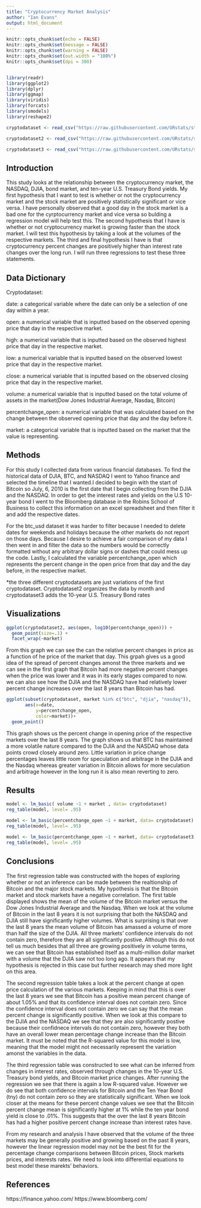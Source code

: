 ```yaml
---
title: "Cryptocurrency Market Analysis"
author: "Ian Evans"
output: html_document
---
```


```r
knitr::opts_chunk$set(echo = FALSE)
knitr::opts_chunk$set(message = FALSE)
knitr::opts_chunk$set(warning = FALSE)
knitr::opts_chunk$set(out.width = "100%")
knitr::opts_chunk$set(dpi = 300)


library(readr)
library(ggplot2)
library(dplyr)
library(ggmap)
library(viridis)
library(forcats)
library(smodels)
library(reshape2)
```


```r
cryptodataset <- read_csv("https://raw.githubusercontent.com/URstats/stat209-s18-ie3ni/master/cryptodataset.csv")

cryptodataset2 <- read_csv("https://raw.githubusercontent.com/URstats/stat209-s18-ie3ni/master/cryptodataset2.csv")

cryptodataset3 <- read_csv("https://raw.githubusercontent.com/URstats/stat209-s18-ie3ni/master/cryptodataset3.csv")
```
## Introduction

  This study looks at the relationship between the cryptocurrency market, the NASDAQ, DJIA, bond market, and ten-year U.S. Treasury Bond yields. My first hypothesis that I want to test is whether or not the cryptocurrency market and the stock market are positively statistically significant or vice versa. I have personally observed that a good day in the stock market is a bad one for the cyrptocurrency market and vice versa so bulding a regression model will help test this. The second hypothesis that I have is whether or not cryptocurrency market is growing faster than the stock market. I will test this hypothesis by taking a look at the volumes of the respective markets. The third and final hypothesis I have is that cryptocurrency percent changes are positively higher than interest rate changes over the long run. I will run three regressions to test these three statements. 


## Data Dictionary

Cryptodataset:
  
  date:                                                                                          a categorical variable where the date can only be a selection of                      one day within a year.
  
  open: 
            a numerical variable that is inputted based on the observed                           opening price that day in the respective market.
  
  high:                                                                                          a numerical variable that is inputted based on the observed                          highest price that day in the respective market.
  
  low:
            a numerical variable that is inputted based on the observed lowest                   price that day in the respective market.
  
  close:
            a numerical variable that is inputted based on the observed                          closing price that day in the respective market.
          
  volume:
            a numerical variable that is inputted based on the total volume of                   assets in the market(Dow Jones Industrial Average, Nasdaq,                           Bitcoin)
  
  percentchange_open:
            a numerical variable that was calculated based on the change                         between the observed opening price that day and the day before it.
  
  market: 
            a categorical variable that is inputted based on the market that                     the value is representing.
  

## Methods
For this study I collected data from various financial databases. To find the historical data of DJIA, BTC, and NASDAQ I went to Yahoo finance and selected the timeline that I wanted.I decided to begin with the start of Bitcoin so July, 6, 2010 is the first date that I begin collecting from the DJIA and the NASDAQ. In order to get the interest rates and yields on the U.S 10-year bond I went to the Bloomberg database in the Robins School of Business to collect this information on an excel spreadsheet and then filter it and add the respective dates. 
  
For the btc_usd dataset it was harder to filter because I needed to delete dates for weekends and holidays because the other markets do not report on those days. Because I desire to achieve a fair comparison of my data I then went in and filter the data so the numbers would be correctly formatted without any arbitrary dollar signs or dashes that could mess up the code. Lastly, I calculated the variable percentchange_open which represents the percent change in the open price from that day and the day before, in the respective market. 

*the three different cryptodatasets are just variations of the first cryptodataset. Cryptodataset2 organizes the data by month and cryptodataset3 adds the 10-year U.S. Treasury Bond rates 

## Visualizations
```r

ggplot(cryptodataset2, aes(open, log10(percentchange_open))) +
  geom_point(size=.1) +
  facet_wrap(~market)
```


From this graph we can see the can the relative percent changes in price as a function of he price of the market that day. This grpah gives us a good idea of the spread of percent changes amonst the three markets and we can see in the first graph that Bitcoin had more negative percent changes when the price was lower and it was in its early stages compared to now. we can also see how the DJIA and the NASDAQ have had relatively lower percent change increases over the last 8 years than Bitcoin has had. 



```r
ggplot(subset(cryptodataset, market %in% c("btc", "djia", "nasdaq")),
       aes(x=date,
           y=percentchange_open,
           color=market))+
  geom_point() 


```

This graph shows us the percent change in opening price of the respective markets over the last 8 years. The graph shows us that BTC has maintained a more volatile nature compared to the DJIA and the NASDAQ whose data points crowd closely around zero. Little variation in price change percentages leaves little room for speculation and arbitrage in the DJIA and the Nasdaq whereas greater variation in Bitcoin allows for more seculation and arbitrage however in the long run it is also mean reverting to zero. 

## Results

```r

model <- lm_basic( volume ~1 + market , data= cryptodataset)
reg_table(model, level= .95)
```

```r
model <- lm_basic(percentchange_open ~1 + market, data= cryptodataset)
reg_table(model, level= .95)
```

```r
model <- lm_basic(percentchange_open ~1 + market, data= cryptodataset3)
reg_table(model, level= .95)
```


## Conclusions
The first regression table was constructed with the hopes of exploring whether or not an inference can be made between the realtionship of Bitcoin and the major stock markets. My hypothesis is that the Bitcoin market and stock markets have a negative correlation. The first table displayed shows the mean of the volume of the Bitcoin market versus the Dow Jones Industrial Average and the Nasdaq. When we look at the volume of Bitcoin in the last 8 years it is not surprising that both the NASDAQ and DJIA still have significantly higher volumes. What is surprising is that over the last 8 years the mean volume of Bitcoin has amassed a volume of more than half the size of the DJIA. All three markets' confidence intervals do not contain zero, therefore they are all significantly postive. Although this do not tell us much besides that all three are growing positively in volume terms, we can see that Bitcoin has established itself as a multi-million dollar market with a volume that the DJIA saw not too long ago. It appears that my hypothesis is rejected in this case but further research may shed more light on this area.

The second regression table takes a look at the percent change at open price calculation of the various markets. Keeping in mind that this is over the last 8 years we see that Bitcoin has a positive mean percent change of about 1.05% and that its confidence interval does not contain zero. Since the confidence interval does not contain zero we can say that the mean percent change is significantly positive. When we look at this compare to the DJIA and the NASDAQ we see that they are also significantly postive because their confidnece intervals do not contain zero, however they both have an overall lower mean percentage change increase than the Bitcoin market. It must be noted that the R-squared value for this model is low, meaning that the model might not necessarily represent the variation amonst the variables in the data. 

The third regression table was constructed to see what can be inferred from changes in interest rates, observed through changes in the 10-year U.S. Treasury bond yields, and Bitcoin market price changes. After running the regression we see that there is again a low R-squared value. However we do see that both confidence intervals for Bitcoin and the Ten Year Bond (tny) do not contain zero so they are statistically significant. When we look closer at the means for these percent change values we see that the Bitcoin percent change mean is significantly higher at 1% while the ten year bond yield is close to .01%. This suggests that the over the last 8 years Bitcoin has had a higher positive percent change increase than interest rates have. 

From my research and analysis I have observed that the volume of the three markets may be generally positive and growing based on the past 8 years, however the linear regression model may not be the best fit for the percentage change comparisons between Bitcoin prices, Stock markets prices, and interests rates. We need to look into differential equations to best model these marekts' behaviors. 


## References


https://finance.yahoo.com/
https://www.bloomberg.com/


